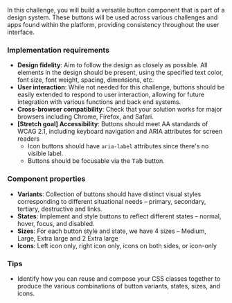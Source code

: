 In this challenge, you will build a versatile button component that is part of a design system. These buttons will be used across various challenges and apps found within the platform, providing consistency throughout the user interface.

### Implementation requirements

- **Design fidelity**: Aim to follow the design as closely as possible. All elements in the design should be present, using the specified text color, font size, font weight, spacing, dimensions, etc.
- **User interaction**: While not needed for this challenge, buttons should be easily extended to respond to user interaction, allowing for future integration with various functions and back end systems.
- **Cross-browser compatibility**: Check that your solution works for major browsers including Chrome, Firefox, and Safari.
- **[Stretch goal] Accessibility**: Buttons should meet AA standards of WCAG 2.1, including keyboard navigation and ARIA attributes for screen readers
  - Icon buttons should have `aria-label` attributes since there's no visible label.
  - Buttons should be focusable via the <kbd>Tab</kbd> button.

### Component properties

- **Variants**: Collection of buttons should have distinct visual styles corresponding to different situational needs – primary, secondary, tertiary, destructive and links.
- **States**: Implement and style buttons to reflect different states – normal, hover, focus, and disabled.
- **Sizes**: For each button style and state, we have 4 sizes – Medium, Large, Extra large and 2 Extra large
- **Icons**: Left icon only, right icon only, icons on both sides, or icon-only

### Tips

- Identify how you can reuse and compose your CSS classes together to produce the various combinations of button variants, states, sizes, and icons.
